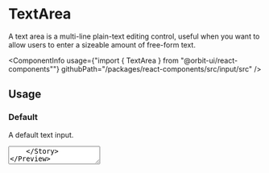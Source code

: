 
<Meta
    title="Components/TextArea"
    id="textarea"
/>

# TextArea

<Tagline>A text area is a multi-line plain-text editing control, useful when you want to allow users to enter a sizeable amount of free-form text.</Tagline>

<ComponentInfo
    usage={"import { TextArea } from \"@orbit-ui/react-components\""}
    githubPath="/packages/react-components/src/input/src"
/>

## Usage

### Default

A default text input.

<Preview>
    <Story name="default">
        <TextArea placeholder="Why should you go to space?" />
    </Story>
</Preview>

### Value

A text area can have a value.

<Preview>
    <Story name="value">
        <TextArea defaultValue="To fly high!" placeholder="Why should you go to space?" />
    </Story>
</Preview>

### Max Rows

A text are can be limited to a maximum number of rows.

<Preview>
    <Story name="max rows">
        <Inline>
            <TextArea maxRows={5} placeholder="Why should you go to space?" />
        </Inline>
    </Story>
</Preview>

### Disabled

A text area can be disabled.

<Preview>
    <Story name="disabled">
        <TextArea disabled placeholder="Why should you go to space?" />
    </Story>
</Preview>

### Readonly

A text area can be readonly.

<Preview>
    <Story name="readonly">
        <TextArea readOnly defaultValue="NASA selected SpaceX to develop a lunar optimized Starship to transport crew between lunar orbit and the surface of the Moon as part of NASA’s Artemis program." />
    </Story>
</Preview>

### Fluid

A text area can take the width of its container.

<Preview>
    <Story name="fluid">
        <TextArea fluid placeholder="Why should you go to space?" />
    </Story>
</Preview>

### Validation

A text input can display a validation state to communicate to the user whether the current value is valid or invalid. Implement your own validation logic in your app and pass either `"valid"` or `"invalid"` to the input via the `validationState` prop.

The example below illustrates how one would validate that a text area doesn't exceed 25 characters (yes it could also be done with maxLength).

<Preview filePath="/input/docs/text-area/LengthValidation" />

### Transparent

A text area can be transparent.

<Preview>
    <Story name="transparent">
        <TextArea variant="transparent" placeholder="Why should you go to space?" />
    </Story>
</Preview>

## API

### TextArea

<ComponentInfo
    usage={"import { TextArea } from \"@orbit-ui/react-components\""}
    compact
/>

<ArgsTable of={InnerTextArea} />


